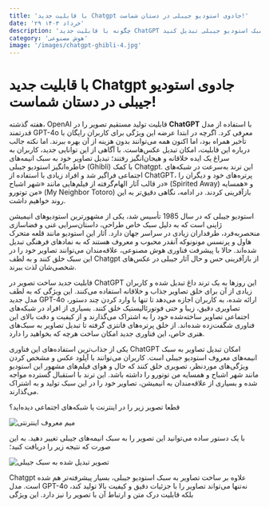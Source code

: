 ```yaml
---
title: 'با قابلیت جدید Chatgpt جادوی استودیو جیبلی در دستان شماست!'
date: '۲۹ خرداد ۱۴۰۳'
description: 'چگونه با قابلیت جدید ChatGPT می‌توانید تصاویر خود را به سبک استودیو جیبلی تبدیل کنید'
category: 'هوش مصنوعی'
image: '/images/chatgpt-ghibli-4.jpg'
---
```


# با قابلیت جدید Chatgpt جادوی استودیو جیبلی در دستان شماست!



هفته گذشته، OpenAI قابلیت تولید مستقیم تصویر را در **ChatGPT** با استفاده از مدل قدرتمند GPT-4o معرفی کرد. اگرچه در ابتدا عرضه این ویژگی برای کاربران رایگان با تأخیر همراه بود، اما اکنون همه می‌توانند بدون هزینه از آن بهره ببرند. اما نکته جالب درباره این قابلیت، امکان تبدیل عکس‌هاست. با آگاهی از این توانایی جدید، کاربران به سراغ یک ایده خلاقانه و هیجان‌انگیز رفتند؛ تبدیل تصاویر خود به سبک انیمه‌های خاطره‌انگیز استودیو جیبلی (Ghibli) با کمک Chatgpt. این ترند به‌سرعت در شبکه‌های اجتماعی فراگیر شد و افراد زیادی با استفاده از ChatGPT، پرتره‌های خود و دیگران را در قالب آثار الهام‌گرفته از فیلم‌هایی مانند «شهر اشباح» (Spirited Away) و «همسایه من توتورو» (My Neighbor Totoro) بازآفرینی کردند. در ادامه، نگاهی دقیق‌تر به این روند خواهیم داشت.

استودیو جیبلی که در سال 1985 تأسیس شد، یکی از مشهورترین استودیوهای انیمیشن ژاپنی است که به دلیل سبک خاص طراحی، داستان‌سرایی غنی و فضاسازی منحصربه‌فرد، طرفداران زیادی در سراسر جهان دارد. آثار این استودیو مانند قلعه متحرک هاول و پرنسس مونونوکه آنقدر محبوب و معروف هستند که به نمادهای فرهنگی تبدیل شده‌اند. حالا با پیشرفت فناوری هوش مصنوعی، علاقه‌مندان می‌توانند تصاویر خود را در این سبک خلق کنند و به لطف Chatgpt از بازآفرینی حس و حال آثار جیبلی در عکس‌های شخصی‌شان لذت ببرند.

قابلیت جدید ساخت تصویر در ChatGPT این روزها به یک ترند داغ تبدیل شده و کاربران زیادی از آن برای خلق تصاویر جذاب و خلاقانه استفاده می‌کنند. این ویژگی که به لطف مدل جدید GPT-4o ارائه شده، به کاربران اجازه می‌دهد تا تنها با وارد کردن چند دستور، تصاویری دقیق، زیبا و حتی فوتورئالیستیک خلق کنند. بسیاری از افراد در شبکه‌های اجتماعی تصاویر ساخته‌شده خود را به اشتراک می‌گذارند و از کیفیت و دقت بالای این فناوری شگفت‌زده شده‌اند. از خلق پرتره‌های فانتزی گرفته تا تبدیل تصاویر به سبک‌های هنری خاص، این فناوری جدید امکان ساخت هرچه که بخواهید را دارد.

یکی از جذاب‌ترین استفاده‌های این فناوری ChatGPT امکان تبدیل تصاویر به سبک انیمه‌های معروف استودیو جیبلی است. کاربران می‌توانند با آپلود عکس و مشخص کردن ویژگی‌های موردنظر، تصویری خلق کنند که حال و هوای فیلم‌های مشهور این استودیو مانند شهر اشباح و همسایه من توتورو را داشته باشد. این ترند با استقبال گسترده مواجه شده و بسیاری از علاقه‌مندان به انیمیشن، تصاویر خود را در این سبک تولید و به اشتراک می‌گذارند.

قطعا تصویر زیر را در اینترنت یا شبکه‌های اجتماعی دیده‌اید؟

![میم معروف اینترنتی](/images/29xp-meme-superJumbo-v3-1024x768.jpg)

با یک دستور ساده می‌توانید این تصویر را به سبک انیمه‌های جیبلی تغییر دهید. به این صورت که نتیجه زیر را دریافت کنید؛

![تصویر تبدیل شده به سبک جیبلی](/images/chagpt-image-generation-1024x682.jpg.webp)

Chatgpt علاوه بر ساخت تصاویر به سبک استودیو جیبلی، بسیار پیشرفته‌تر هم شده است. مدل GPT-4o نه‌تنها می‌تواند تصاویر را با جزئیات دقیق و کیفیت بالا تولید کند، بلکه قابلیت درک متن و ارتباط آن با تصویر را نیز دارد. این ویژگی